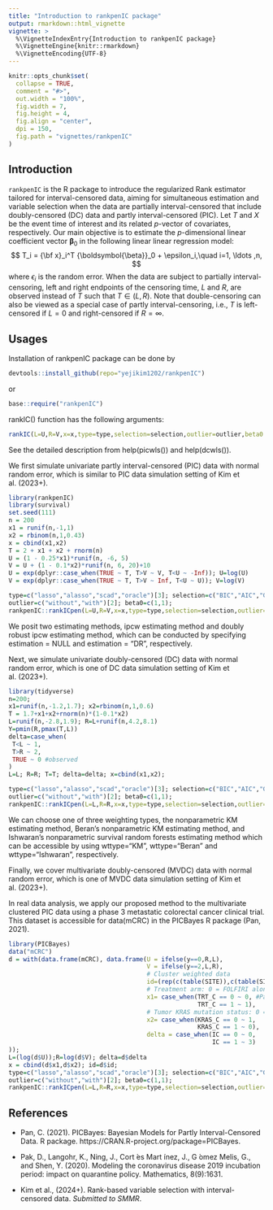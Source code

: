 ```yaml
---
title: "Introduction to rankpenIC package"
output: rmarkdown::html_vignette
vignette: >
  %\VignetteIndexEntry{Introduction to rankpenIC package}
  %\VignetteEngine{knitr::rmarkdown}
  %\VignetteEncoding{UTF-8}
---
```

  
```r
knitr::opts_chunk$set(
  collapse = TRUE,
  comment = "#>",
  out.width = "100%",
  fig.width = 7,
  fig.height = 4,
  fig.align = "center",
  dpi = 150,
  fig.path = "vignettes/rankpenIC"
)
```


## Introduction

`rankpenIC` is the R package to introduce the regularized Rank estimator tailored for interval-censored data, aiming for simultaneous estimation and variable selection when the data are partially interval-censored that include doubly-censored (DC) data and partly interval-censored (PIC).
Let $T$ and $X$ be the event time of interest and its related $p$-vector of covariates, respectively.
Our main objective is to estimate 
the $p$-dimensional linear coefficient vector ${\boldsymbol{\beta}}_0$
in the following linear linear regression model:
$$
T_i = {\bf x}_i^T {\boldsymbol{\beta}}_0 + \epsilon_i,\quad i=1, \ldots ,n, 
$$
where $\epsilon_i$ is the random error.
When the data are subject to partially interval-censoring, 
left and right endpoints of the censoring time, $L$ and $R$,
are observed instead of $T$ such that $T\in(L,R)$.
Note that double-censoring  can also  be viewed as 
a special case of partly interval-censoring, 
i.e., $T$ is left-censored if $L=0$ and right-censored if $R=\infty$. 



## Usages

Installation of rankpenIC package can be done by
```r
devtools::install_github(repo="yejikim1202/rankpenIC")
```

or
```r
base::require("rankpenIC")
```


rankIC() function has the following arguments:
```r
rankIC(L=U,R=V,x=x,type=type,selection=selection,outlier=outlier,beta0 = beta0)
```

See the detailed description from help(picwls()) and help(dcwls()).

We first simulate univariate partly interval-censored (PIC) data with normal random error, which is similar to PIC data simulation setting of Kim et al. (2023+).

```r
library(rankpenIC)
library(survival)
set.seed(111)
n = 200
x1 = runif(n,-1,1)
x2 = rbinom(n,1,0.43)
x = cbind(x1,x2)
T = 2 + x1 + x2 + rnorm(n)
U = (1 - 0.25*x1)*runif(n, -6, 5)
V = U + (1 - 0.1*x2)*runif(n, 6, 20)+10
U = exp(dplyr::case_when(TRUE ~ T, T>V ~ V, T<U ~ -Inf)); U=log(U)
V = exp(dplyr::case_when(TRUE ~ T, T>V ~ Inf, T<U ~ U)); V=log(V)

type=c("lasso","alasso","scad","oracle")[3]; selection=c("BIC","AIC","GCV")[3]; 
outlier=c("without","with")[2]; beta0=c(1,1);
rankpenIC::rankICpen(L=U,R=V,x=x,type=type,selection=selection,outlier=outlier,beta0 = beta0)$est
```

We posit two estimating methods, ipcw estimating method and doubly robust ipcw estimating method, which can be conducted by specifying estimation = NULL and estimation = "DR", respectively.

Next, we simulate univariate doubly-censored (DC) data with normal random error, which is one of DC data simulation setting of Kim et al. (2023+).

```r
library(tidyverse)
n=200;
x1=runif(n,-1.2,1.7); x2=rbinom(n,1,0.6)
T = 1.7+x1+x2+rnorm(n)*(1-0.1*x2)
L=runif(n,-2.8,1.9); R=L+runif(n,4.2,8.1)
Y=pmin(R,pmax(T,L))
delta=case_when(
 T<L ~ 1,
 T>R ~ 2,
 TRUE ~ 0 #observed
)
L=L; R=R; T=T; delta=delta; x=cbind(x1,x2);

type=c("lasso","alasso","scad","oracle")[3]; selection=c("BIC","AIC","GCV")[3]; 
outlier=c("without","with")[2]; beta0=c(1,1);
rankpenIC::rankICpen(L=L,R=R,x=x,type=type,selection=selection,outlier=outlier,beta0 = beta0)$est
```

We can choose one of three weighting types, the nonparametric KM estimating method, Beran's nonparametric KM estimating method, and Ishwaran's nonparametric survival random forests estimating method which can be accessible by using wttype="KM", wttype="Beran" and wttype="Ishwaran", respectively.

Finally, we cover multivariate doubly-censored (MVDC) data with normal random error, which is one of MVDC data simulation setting of Kim et al. (2023+).


In real data analysis, we apply our proposed method to the multivariate clustered PIC data using a phase 3 metastatic colorectal cancer clinical trial. This dataset is accessible for data(mCRC) in the PICBayes R package (Pan, 2021).

```r
library(PICBayes)
data("mCRC")
d = with(data.frame(mCRC), data.frame(U = ifelse(y==0,R,L),
                                      V = ifelse(y==2,L,R),
                                      # Cluster weighted data
                                      id=(rep(c(table(SITE)),c(table(SITE)))),
                                      # Treatment arm: 0 = FOLFIRI alone, 1 = Panitumumab + FOLFIRI.
                                      x1= case_when(TRT_C == 0 ~ 0, #Pan et al data
                                                    TRT_C == 1 ~ 1),
                                      # Tumor KRAS mutation status: 0 = wild-type, 1 = mutant.
                                      x2= case_when(KRAS_C == 0 ~ 1,
                                                    KRAS_C == 1 ~ 0),
                                      delta = case_when(IC == 0 ~ 0,
                                                        IC == 1 ~ 3)
));
L=(log(d$U));R=log(d$V); delta=d$delta
x = cbind(d$x1,d$x2); id=d$id;
type=c("lasso","alasso","scad","oracle")[3]; selection=c("BIC","AIC","GCV")[3]; 
outlier=c("without","with")[2]; beta0=c(1,1);
rankpenIC::rankICpen(L=L,R=R,x=x,type=type,selection=selection,outlier=outlier,beta0 = beta0)$est
```


## References

* Pan, C. (2021). PICBayes: Bayesian Models for Partly Interval-Censored Data. R package. https://CRAN.R-project.org/package=PICBayes.

* Pak, D., Langohr, K., Ning, J., Cort ́es Mart ́ınez, J., G ́omez Melis, G., and Shen, Y. (2020). Modeling the coronavirus disease 2019 incubation period: impact on quarantine policy. Mathematics, 8(9):1631.

* Kim et al., (2024+). Rank-based variable selection with interval-censored data.
*Submitted to SMMR*.